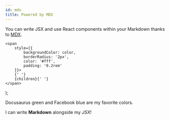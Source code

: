 ```yaml
---
id: mdx
title: Powered by MDX
---
```


You can write JSX and use React components within your Markdown thanks to [MDX](https://mdxjs.com/).

    <span
        style={{
            backgroundColor: color,
            borderRadius: '2px',
            color: '#fff',
            padding: '0.2rem'
        }}>
        {' '}
        {children}{' '}
    </span>
);

<Highlight color="#25c2a0">Docusaurus green</Highlight> and
<Highlight color="#1877F2">Facebook blue</Highlight> are my favorite colors.

I can write **Markdown** alongside my _JSX_!
